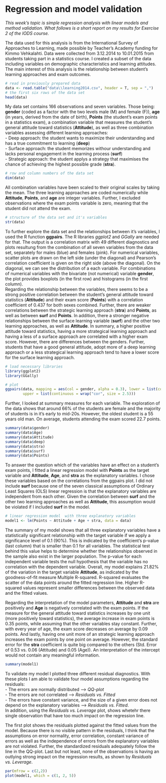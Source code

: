 # Regression and model validation

*This week's topic is simple regression analysis with linear models and method validation. What follows is a short report on my results for Exercise 2 of the IODS course.*

The data used for this analysis is from the International Survey of Approaches to Learning, made possible by Teacher's Academy funding for Kimmo Vehkalahti. Data were collected from 3.12.2014 to 10.01.2015 from students taking part in a statistics course. I created a subset of the data including variables on demographic characteristics and learning attitudes. The main interest of this analysis is the relationship between student's learning approaches and exam outcomes.

```r
# read in previously prepared data
data <- read.table("data\\learning2014.csv", header = T, sep = ",")
# the first six rows of the data set
head(data)
```

My data set contains 166 observations and seven variables. Those being: **gender** (coded as a factor with the two levels male (M) and female (F)), **age** (in years, derived from the date of birth), **Points** (the student's exam points in a statistics exam), a combination variable that measures the student's general attitude toward statistics (**Attitude**), as well as three combination variables assessing different learning approaches:  
 - Deep approach: the student wants to maximize their understanding and has a true commitment to learning (**deep**)  
 -  Surface approach: the student memorizes withour understanding and lacks personal engagement in the learning process (**surf**)  
 -  Strategic approach: the student applys a strategy that maximises the chance of achieving the highest possible grade (**stra**).  

```r
# row and column numbers of the data set
dim(data)
```

All combination variables have been scaled to their original scales by taking the mean. The three learning approaches are coded numerically while **Attitude**, **Points**, and **age** are integer variables. Further, I excluded observations where the exam points variable is zero, meaning that the student did not attend the exam.

```r
# structure of the data set and it's variables
str(data)
```

To further explore the data set and the relationships between it's variables, I used the R function **ggpairs**. The R libraries *ggplot2* and *GGally* are needed for that. The output is a correlation matrix with 49 different diagnostics and plots resultung from the combination of all seven variables from the data set, separately for males (blue) and females (pink). For numerical variables, scatter plots are drawn on the left side (under the diagonal) and Pearson's correlation coefficient is given on the right side (above the diagonal). On the diagonal, we can see the distribution of a each variable. For combinations of numerical variables with the bivariate (not numerical) variable **gender**, the plot provides boxplots (in the first row) and histograms (in the first column).  
Regarding the relationship between the variables, there seems to be a strong positive correlation between the student's general attitude toward statistics (**Attitude**) and their exam score (**Points**) with a correlation coefficient of 0.437 for both sexes combined.  Further, there are weaker correlations between the strategic learning approach (**stra**) and **Points**, as well as between **surf** and **Points**. In addition, there a stronger negative  relationships between the surface learning variable (**surf**) and the other two learning approaches, as well as **Attitude**. In summary, a higher positive attitude toward statistics, having a more strategical learning approach and having a less of a surface approach are correlated with a higher exam score. However, there are differences between the genders. Further, students that have a good general attitude, adopt more of a deep learning approach or a less strategical learning approach tend to have a lower score for the surface learning approach.

```r
# load necessary libraries
library(ggplot2)
library(GGally)
```


```r
# plot
ggpairs(data, mapping = aes(col = gender, alpha = 0.3), lower = list(combo = wrap("facethist", bins = 20)),
        upper = list(continuous = wrap("cor", size = 2.5))) 
```

Further, I looked at summary measures for each variable. The exploration of the data shows that around 66% of the students are female and the majority of students is in it's early to mid-20s. However, the oldest student is a 55 years old man. On average, students attending the exam scored 22.7 points.

```r
summary(data$gender)
summary(data$Age)
summary(data$Attitude)
summary(data$deep)
summary(data$stra)
summary(data$surf)
summary(data$Points)
```

To answer the question which of the variables have an effect on a student's exam points, I fitted a linear regression model with **Points** as the target variable and **Attitude**, **Age**, and **stra** as the explanatory variables. I chose these variables based on the correlations from the ggpairs plot. I did not include **surf** because one of the seven classical assumptions of Ordinary Least Squares (OLS) linear regression is that the explanatory variables are independent from each other. Given the correlation between **surf** and the other two learning approaches as well as **Attitude**, this assumption would be violated if I included **surf** in the model. 

```r
# linear regression model  with three explanatory variables
model1 <- lm(Points ~ Attitude + Age + stra, data = data)
```

The summary of my model shows that all three explanatory variables have a statistically significant relationship with the target variable if we apply a significance level of 0.1 (90%). This is indicated by the coefficient's p-value (last column) that is smaller than 0.1 for all variables. The statistical test behind this value helps to determine whether the relationships observed in the sample also exist in the larger population. The p-value for each independent variable tests the null hypothesis that the variable has no correlation with the dependent variable. Overall, my model explains 21.82% of the variation in the target variable **Attitude**, as indicated by the goodness-of-fit measure Multiple R-squared. R-squared evaluates the scatter of the data points around the fitted regression line. Higher R-squared values represent smaller differences between the observed data and the fitted values.

Regarding the interpretation of the model parameters, **Attitude** and **stra** are positively and **Age** is negatively correlated with the exam points. If the measure for the general attitude toward statistics increases by one unit (more positively toward statistics), the average increase in exam points is 0.35 points, while assuming that the other variables stay constant. Further, with every year of age, the exam score decreases on average by 0.09 points. And lastly, having one unit more of an strategic learning approach increases the exam points by one point on average. However, the standard error for the **stra** coefficient is quite big compared to the others (Std. Error of 0.53 vs. 0.06 (Attitude) and 0.05 (Age)). An interpretation of the intercept would not contain any meaningful information.

```r
summary(model1)
```


To validate my model I plotted three different residual diagnostics. With these plots I am able to validate four model assumptions regarding the residuals:  
 - The errors are normally distributed --> *QQ-plot*  
 - The errors are not correlated --> *Residuals vs. Fitted*  
 - The errors have constant variance, and the size of a given error does not depend on the explanatory variables --> *Residuals vs. Fitted*.  
 In addition, using the *Residuals vs. Leverage* plot, shows whetehr there single observation that have too much impact on the regression line.  
 
 The first plot shows the residuals plotted against the fitted values from the model. Because there is no visible pattern in the residuals, I think that the assumptions on error normality, error correlation, constant variance of errors as well as the independence of errors from the explanatory variables are not violated. Further, the standardized residuals adequately follow the line in the QQ-plot. Last but not least, none of the observations is having an outlying strong impact on the regression results, as shown by *Residuals vs. Leverage*.

```r
par(mfrow = c(2,2))
plot(model1, which = c(1, 2, 5))
```
